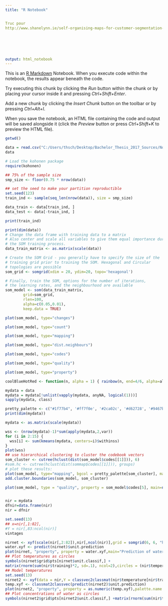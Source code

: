 ```yaml
---
title: "R Notebook"


Truc pour
http://www.shanelynn.ie/self-organising-maps-for-customer-segmentation-using-r/






output: html_notebook
---
```


This is an [R Markdown](http://rmarkdown.rstudio.com) Notebook. When you execute code within the notebook, the results appear beneath the code. 

Try executing this chunk by clicking the *Run* button within the chunk or by placing your cursor inside it and pressing *Ctrl+Shift+Enter*. 



Add a new chunk by clicking the *Insert Chunk* button on the toolbar or by pressing *Ctrl+Alt+I*.

When you save the notebook, an HTML file containing the code and output will be saved alongside it (click the *Preview* button or press *Ctrl+Shift+K* to preview the HTML file).



```r
getwd()
```



```r
data = read.csv("C:/Users/thsch/Desktop/Bachelor_Thesis_2017_Sources/Notebook/DataAnalysis/data/DataRisaralda_v2Numeric_Complete_utf-8.csv", header=T, sep=",")
data
```

```r


# Load the kohonen package 
require(kohonen)

## 75% of the sample size
smp_size <- floor(0.75 * nrow(data))

## set the seed to make your partition reproductible
set.seed(123)
train_ind <- sample(seq_len(nrow(data)), size = smp_size)

data_train <- data[train_ind, ]
data_test <- data[-train_ind, ]

print(train_ind)
```



```r
print(dim(data))
# Change the data frame with training data to a matrix
# Also center and scale all variables to give them equal importance during
# the SOM training process. 
data_train_matrix <- as.matrix(scale(data))

# Create the SOM Grid - you generally have to specify the size of the 
# training grid prior to training the SOM. Hexagonal and Circular 
# topologies are possible
som_grid <- somgrid(xdim = 20, ydim=20, topo='hexagonal')

# Finally, train the SOM, options for the number of iterations,
# the learning rates, and the neighbourhood are available
som_model <- som(data_train_matrix, 
		grid=som_grid, 
		rlen=100, 
		alpha=c(0.05,0.01), 
		keep.data = TRUE)

```

```r
plot(som_model, type="changes")
```



```r
plot(som_model, type="count")
```

```r
plot(som_model, type="mapping")
```


```r
plot(som_model, type="dist.neighbours")

```




```r
	
plot(som_model, type="codes")
```

```r
plot(som_model, type="quality")
```



```r
plot(som_model, type="property")
```

























```r
coolBlueHotRed <- function(n, alpha = 1) { rainbow(n, end=4/6, alpha=alpha)[n:1] }


```





```r
mydata = data
mydata = mydata[!unlist(vapply(mydata, anyNA, logical(1)))]
sapply(mydata, class)
```





```r
pretty_palette <- c("#1f77b4", '#ff7f0e', '#2ca02c', '#d62728', '#9467bd', '#8c564b', '#e377c2')
print(dim(mydata))

mydata <- as.matrix(scale(mydata))

wss <- (nrow(mydata)-1)*sum(apply(mydata,2,var)) 
for (i in 2:15) {
  wss[i] <- sum(kmeans(mydata, centers=i)$withinss)
}
plot(wss)
## use hierarchical clustering to cluster the codebook vectors
som_cluster <- cutree(hclust(dist(som_model$codes[[1]])), 6)
#som.hc <- cutree(hclust(dist(sommap$codes[[1]])), groups)
# plot these results:
plot(som_model, type="mapping", bgcol = pretty_palette[som_cluster], main = "Clusters") 
add.cluster.boundaries(som_model, som_cluster)
```



```r
plot(som_model, type = "quality", property = som_model$codes[5], main=names(som_model$data)[5], palette.name=coolBlueHotRed)

```



```r

```




```r

nir = mydata
dfnir=data.frame(nir)
nir = dfnir

set.seed(13)
## x=nir[,1:82],
#Y = nir[,83:ncol(nir)]
vintages

nirnet <- xyf(scale(nir[,2:82]),nir[,ncol(nir)],grid = somgrid(6, 6, "hexagonal"), rlen=500)
water.xyf <- predict(nirnet)$unit.prediction
plot(nirnet, "property", property = water.xyf,main="Prediction of water content")
## Plot temperatures as circles
symbols(nirnet$grid$pts[nirnet$unit.classif,] +
matrix(rnorm(sum(nir$training)*2, sd=.1), ncol=2),circles = (nir$temperature[nir$training] - 20)/250,inches = FALSE, add = TRUE)
## Model temperatures
set.seed(13)
nirnet2 <- xyf(data = nir,Y = classvec2classmat(nir$temperature[nir$training]),xweight=.25,grid = somgrid(6, 6, "hexagonal"), rlen=500)
temp.xyf <- classmat2classvec(predict(nirnet2)$unit.prediction)
plot(nirnet2, "property", property = as.numeric(temp.xyf),palette.name = rainbow,main="Prediction of temperatures")
## Plot concentrations of water as circles
symbols(nirnet2$grid$pts[nirnet2$unit.classif,] +matrix(rnorm(sum(nir$training)*2, sd=.1), ncol=2),circles = 0.05 + 0.4 * nir$composition[nir$training,2],inches = FALSE, add = TRUE)

```

